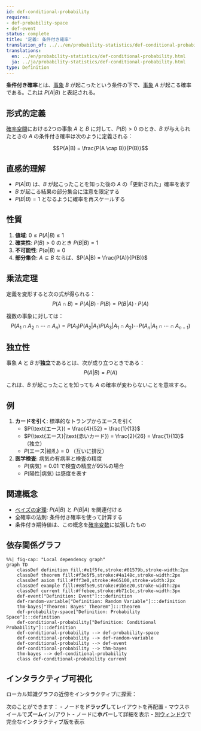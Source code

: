 ```yaml
---
id: def-conditional-probability
requires:
- def-probability-space
- def-event
status: complete
title: '定義: 条件付き確率'
translation_of: ../../en/probability-statistics/def-conditional-probability.qmd
translations:
  en: ../en/probability-statistics/def-conditional-probability.html
  ja: ../ja/probability-statistics/def-conditional-probability.html
type: Definition
---
```


**条件付き確率**とは、[事象](def-event.qmd) $B$ が起こったという条件の下で、[事象](def-event.qmd) $A$ が起こる確率である。これは $P(A|B)$ と表記される。

## 形式的定義

[確率空間](def-probability-space.qmd)における2つの事象 $A$ と $B$ に対して、$P(B) > 0$ のとき、$B$ が与えられたときの $A$ の条件付き確率は次のように定義される：

$$P(A|B) = \frac{P(A \cap B)}{P(B)}$$

## 直感的理解

- $P(A|B)$ は、$B$ が起こったことを知った後の $A$ の「更新された」確率を表す
- $B$ が起こる結果の部分集合に注意を限定する
- $P(B|B) = 1$ となるように確率を再スケールする

## 性質

1. **値域**: $0 \leq P(A|B) \leq 1$
2. **確実性**: $P(B) > 0$ のとき $P(B|B) = 1$
3. **不可能性**: $P(\emptyset|B) = 0$
4. **部分集合**: $A \subseteq B$ ならば、$P(A|B) = \frac{P(A)}{P(B)}$

## 乗法定理

定義を変形すると次の式が得られる：
$$P(A \cap B) = P(A|B) \cdot P(B) = P(B|A) \cdot P(A)$$

複数の事象に対しては：
$$P(A_1 \cap A_2 \cap \cdots \cap A_n) = P(A_1)P(A_2|A_1)P(A_3|A_1 \cap A_2)\cdots P(A_n|A_1 \cap \cdots \cap A_{n-1})$$

## 独立性

事象 $A$ と $B$ が**独立**であるとは、次が成り立つときである：
$$P(A|B) = P(A)$$

これは、$B$ が起こったことを知っても $A$ の確率が変わらないことを意味する。

## 例

1. **カードを引く**: 標準的なトランプからエースを引く
   - $P(\text{エース}) = \frac{4}{52} = \frac{1}{13}$
   - $P(\text{エース}|\text{赤いカード}) = \frac{2}{26} = \frac{1}{13}$ （独立）
   - $P(\text{エース}|\text{絵札}) = 0$ （互いに排反）

2. **医学検査**: 病気の有病率と検査の精度
   - $P(\text{病気}) = 0.01$ で検査の精度が95%の場合
   - $P(\text{陽性}|\text{病気})$ は感度を表す

## 関連概念

- [ベイズの定理](thm-bayes.qmd): $P(A|B)$ と $P(B|A)$ を関連付ける
- 全確率の法則: 条件付き確率を使って計算する
- 条件付き期待値は、この概念を[確率変数](def-random-variable.qmd)に拡張したもの

## 依存関係グラフ

```mermaid
%%| fig-cap: "Local dependency graph"
graph TD
    classDef definition fill:#e1f5fe,stroke:#01579b,stroke-width:2px
    classDef theorem fill:#f3e5f5,stroke:#4a148c,stroke-width:2px
    classDef axiom fill:#fff3e0,stroke:#e65100,stroke-width:2px
    classDef example fill:#e8f5e9,stroke:#1b5e20,stroke-width:2px
    classDef current fill:#ffebee,stroke:#b71c1c,stroke-width:3px
    def-event["Definition: Event"]:::definition
    def-random-variable["Definition: Random Variable"]:::definition
    thm-bayes["Theorem: Bayes' Theorem"]:::theorem
    def-probability-space["Definition: Probability Space"]:::definition
    def-conditional-probability["Definition: Conditional Probability"]:::definition
    def-conditional-probability --> def-probability-space
    def-conditional-probability --> def-random-variable
    def-conditional-probability --> def-event
    def-conditional-probability --> thm-bayes
    thm-bayes --> def-conditional-probability
    class def-conditional-probability current
```

## インタラクティブ可視化

ローカル知識グラフの近傍をインタラクティブに探索：

::: {.graph-viz data-id="def-conditional-probability" data-width="700" data-height="500"}
:::

次のことができます：
- ノードを**ドラッグ**してレイアウトを再配置
- マウスホイールで**ズーム**イン/アウト
- ノードに**ホバー**して詳細を表示
- [別ウィンドウ](../../output/interactive/def-conditional-probability.html){target="_blank"}で完全なインタラクティブ版を表示
